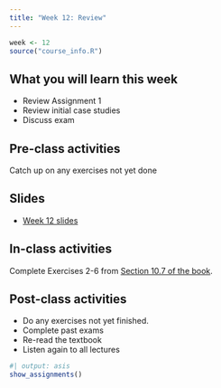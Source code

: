 ```yaml
---
title: "Week 12: Review"
---
```


```r
week <- 12
source("course_info.R")
```

## What you will learn this week

* Review Assignment 1
* Review initial case studies
* Discuss exam

## Pre-class activities

Catch up on any exercises not yet done

## Slides

* [Week 12 slides](https://raw.githubusercontent.com/numbats/af/main/slides/week12.pdf)

## In-class activities

Complete Exercises 2-6 from [Section 10.7 of the book](https://otexts.com/fpp3/dynamic-exercises.html).

## Post-class activities

* Do any exercises not yet finished.
* Complete past exams
* Re-read the textbook
* Listen again to all lectures


```r
#| output: asis
show_assignments()
```
